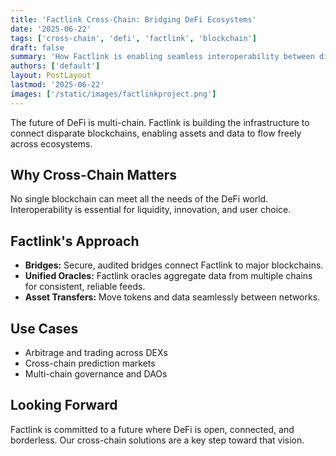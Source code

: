 ```yaml
---
title: 'Factlink Cross-Chain: Bridging DeFi Ecosystems'
date: '2025-06-22'
tags: ['cross-chain', 'defi', 'factlink', 'blockchain']
draft: false
summary: 'How Factlink is enabling seamless interoperability between different blockchains and DeFi protocols.'
authors: ['default']
layout: PostLayout
lastmod: '2025-06-22'
images: ['/static/images/factlinkproject.png']
---
```


The future of DeFi is multi-chain. Factlink is building the infrastructure to connect disparate blockchains, enabling assets and data to flow freely across ecosystems.

## Why Cross-Chain Matters

No single blockchain can meet all the needs of the DeFi world. Interoperability is essential for liquidity, innovation, and user choice.

## Factlink's Approach

- **Bridges:** Secure, audited bridges connect Factlink to major blockchains.
- **Unified Oracles:** Factlink oracles aggregate data from multiple chains for consistent, reliable feeds.
- **Asset Transfers:** Move tokens and data seamlessly between networks.

## Use Cases

- Arbitrage and trading across DEXs
- Cross-chain prediction markets
- Multi-chain governance and DAOs

## Looking Forward

Factlink is committed to a future where DeFi is open, connected, and borderless. Our cross-chain solutions are a key step toward that vision. 